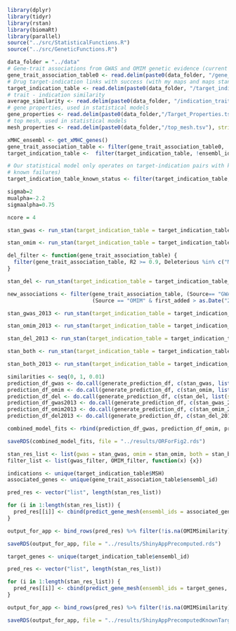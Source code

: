 ```r
library(dplyr)
library(tidyr)
library(rstan)
library(biomaRt)
library(parallel)
source("../src/StatisticalFunctions.R")
source("../src/GeneticFunctions.R")
```


```r
data_folder = "../data"
# Gene-trait associations from GWAS and OMIM genetic evidence (current and Nelson)
gene_trait_association_table0 <- read.delim(paste0(data_folder, "/gene_trait_assoc.tsv"), stringsAsFactors = FALSE)
# Drug target-indication links with success (with my maps and maps standardized to n et al.).
target_indication_table <- read.delim(paste0(data_folder, "/target_indication.tsv"), stringsAsFactors = FALSE)
# trait - indication similarity
average_similarity <- read.delim(paste0(data_folder, "/indication_trait_similarity.tsv"), stringsAsFactors = FALSE, check.names = FALSE)
# gene properties, used in statistical models
gene_properties <- read.delim(paste0(data_folder,"/Target_Properties.tsv"), stringsAsFactors = FALSE)
# top mesh, used in statistical models
mesh_properties <- read.delim(paste0(data_folder,"/top_mesh.tsv"), stringsAsFactors = FALSE)
``` 

```r
xMHC_ensembl <- get_xMHC_genes()
gene_trait_association_table <- filter(gene_trait_association_table0, !ensembl_id %in% xMHC_ensembl)
target_indication_table <-  filter(target_indication_table, !ensembl_id %in% xMHC_ensembl) # this actually was already filtered to remove these genes.
```

```r
# Our statistical model only operates on target-indication pairs with known success or failure (not those currently active without
# known failures)
target_indication_table_known_status <- filter(target_indication_table, Inactive | lApprovedUS.EU)
```

```r
sigmab=2
mualpha=-2.2
sigmaalpha=0.75

ncore = 4
```

```r
stan_gwas <- run_stan(target_indication_table = target_indication_table_known_status, association_table = gene_trait_association_table, MSH_similarity = average_similarity, top_mesh = mesh_properties, gene_table = gene_properties, pg = c(RVIS=2, Time=4), pe = 2, filter_list=list(gwas = gwas_filter), sigmab=sigmab, mualpha=mualpha, sigmaalpha=sigmaalpha, save_file="../results/gwas.rds", cores = ncore)
```

```r
stan_omim <- run_stan(target_indication_table = target_indication_table_known_status, association_table = gene_trait_association_table, MSH_similarity = average_similarity,  top_mesh =  mesh_properties, gene_table = gene_properties, pg = c(RVIS=2, Time=4), pe = 2, filter_list=list(omim = OMIM_filter), sigmab=sigmab, mualpha=mualpha, sigmaalpha=sigmaalpha, save_file="../results/omim.rds", cores=ncore)
```

```r
del_filter <- function(gene_trait_association_table) {
  filter(gene_trait_association_table, R2 >= 0.9, Deleterious %in% c("MODERATE", "HIGH"))
}

stan_del <- run_stan(target_indication_table = target_indication_table_known_status, association_table = gene_trait_association_table, MSH_similarity = average_similarity,  top_mesh =  mesh_properties, gene_table = gene_properties, pg = c(RVIS=2, Time=4), pe = 2, filter_list=list(del = del_filter), sigmab=sigmab, mualpha=mualpha, sigmaalpha=sigmaalpha, save_file="../results/del.rds", cores=ncore)
```

```r
new_associations <- filter(gene_trait_association_table, (Source== "GWAS:A" & first_added > as.Date("2013-05-21")) |
                           (Source == "OMIM" & first_added > as.Date("2013-10-03")))

stan_gwas_2013 <- run_stan(target_indication_table = target_indication_table_known_status, association_table = new_associations, MSH_similarity = average_similarity,  top_mesh =  mesh_properties, gene_table = gene_properties, pg = c(RVIS=2, Time=4), pe = 2, filter_list=list(gwas = gwas_filter), sigmab=sigmab, mualpha=mualpha, sigmaalpha=sigmaalpha, save_file="../results/gwas_new.rds", cores=ncore)
```

```r
stan_omim_2013 <- run_stan(target_indication_table = target_indication_table_known_status, association_table = new_associations, MSH_similarity = average_similarity,  top_mesh =  mesh_properties, gene_table = gene_properties, pg = c(RVIS=2, Time=4), pe = 2, filter_list=list(omim = OMIM_filter), sigmab=sigmab, mualpha=mualpha, sigmaalpha=sigmaalpha, save_file="../results/omim_new.rds", cores=ncore)
```

```r
stan_del_2013 <- run_stan(target_indication_table = target_indication_table_known_status, association_table = new_associations, MSH_similarity = average_similarity,  top_mesh =  mesh_properties, gene_table = gene_properties, pg = c(RVIS=2, Time=4), pe = 2, filter_list=list(del = del_filter), sigmab=sigmab, mualpha=mualpha, sigmaalpha=sigmaalpha, save_file="../results/del_new.rds", cores=ncore)
```

```r
stan_both <- run_stan(target_indication_table = target_indication_table_known_status, association_table = gene_trait_association_table, MSH_similarity = average_similarity,  top_mesh =  mesh_properties, gene_table = gene_properties, pg = c(RVIS=2, Time=4), pe = rep(2,2), filter_list=list(gwas=gwas_filter, omim=OMIM_filter), sigmab=sigmab, mualpha=mualpha, sigmaalpha=sigmaalpha, save_file="../results/both.rds", cores=ncore)
```

```r
stan_both_2013 <- run_stan(target_indication_table = target_indication_table_known_status, association_table = new_associations, MSH_similarity = average_similarity,  top_mesh =  mesh_properties, gene_table = gene_properties, pg = c(RVIS=2, Time=4), pe = rep(2,2), filter_list=list(gwas=gwas_filter, omim=OMIM_filter), sigmab=sigmab, mualpha=mualpha, sigmaalpha=sigmaalpha, save_file="../results/both_new.rds", cores=ncore)
```

```r
similarities <- seq(0, 1, 0.01)
prediction_df_gwas <- do.call(generate_prediction_df, c(stan_gwas, list(similarities=seq(0,1,0.01)))) %>% mutate(Analysis="Complete Current", Source="GWAS")
prediction_df_omim <- do.call(generate_prediction_df, c(stan_omim, list(similarities=seq(0,1,0.01)))) %>% mutate(Analysis="Complete Current", Source="OMIM")
prediction_df_del <- do.call(generate_prediction_df, c(stan_del, list(similarities=seq(0,1,0.01)))) %>% mutate(Analysis="Complete Current", Source="GWAS High/Moderate Deleterious")
prediction_df_gwas2013 <- do.call(generate_prediction_df, c(stan_gwas_2013, list(similarities=seq(0,1,0.01)))) %>% mutate(Analysis="New Genetic", Source="GWAS")
prediction_df_omim2013 <- do.call(generate_prediction_df, c(stan_omim_2013, list(similarities=seq(0,1,0.01)))) %>% mutate(Analysis="New Genetic", Source="OMIM")
prediction_df_del2013 <- do.call(generate_prediction_df, c(stan_del_2013, list(similarities=seq(0,1,0.01)))) %>% mutate(Analysis="New Genetic", Source="GWAS High/Moderate Deleterious")

combined_model_fits <- rbind(prediction_df_gwas, prediction_df_omim, prediction_df_del, prediction_df_gwas2013, prediction_df_omim2013, prediction_df_del2013)

saveRDS(combined_model_fits, file = "../results/ORForFig2.rds")
```

```r
stan_res_list <- list(gwas = stan_gwas, omim = stan_omim, both = stan_both)
filter_list <- list(gwas_filter, OMIM_filter, function(x) {x})

indications <- unique(target_indication_table$MSH)
associated_genes <- unique(gene_trait_association_table$ensembl_id)

pred_res <- vector("list", length(stan_res_list))

for (i in 1:length(stan_res_list)) {
  pred_res[[i]] <- cbind(predict_gene_mesh(ensembl_ids = associated_genes, mesh_terms = indications, association_table = gene_trait_association_table, similarity = average_similarity, gene_table = gene_properties, top_mesh = mesh_properties, stan_res= stan_res_list[[i]], default_time = 13903.5, conf = 0.95, cutoff=0.5), data.frame(Model=names(stan_res_list)[i]))
}

output_for_app <- bind_rows(pred_res) %>% filter(!is.na(OMIMSimilarity) | !is.na(GWASSimilarity))

saveRDS(output_for_app, file = "../results/ShinyAppPrecomputed.rds")
```

```r
target_genes <- unique(target_indication_table$ensembl_id)

pred_res <- vector("list", length(stan_res_list))

for (i in 1:length(stan_res_list)) {
  pred_res[[i]] <- cbind(predict_gene_mesh(ensembl_ids = target_genes, mesh_terms = indications, association_table = gene_trait_association_table, similarity = average_similarity, gene_table = gene_properties, top_mesh = mesh_properties, stan_res= stan_res_list[[i]], default_time = NA, conf = 0.95, cutoff=0.5), data.frame(Model=names(stan_res_list)[i]))
}

output_for_app <- bind_rows(pred_res) %>% filter(!is.na(OMIMSimilarity) | !is.na(GWASSimilarity))

saveRDS(output_for_app, file = "../results/ShinyAppPrecomputedKnownTargets.rds")
```
